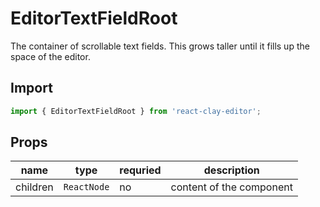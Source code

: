 
<Meta title="API/EditorTextFieldRoot" />

# EditorTextFieldRoot

The container of scrollable text fields. This grows taller until it fills up the space of the editor.


<div style={{ display: 'flex', justifyContent: 'center' }}>
  <ApiExplanation colorized="scrollable-container" />
</div>

## Import

```ts
import { EditorTextFieldRoot } from 'react-clay-editor';
```

## Props

| name     | type        | requried | description              |
| -------- | ----------- | -------- | ------------------------ |
| children | `ReactNode` | no       | content of the component |
